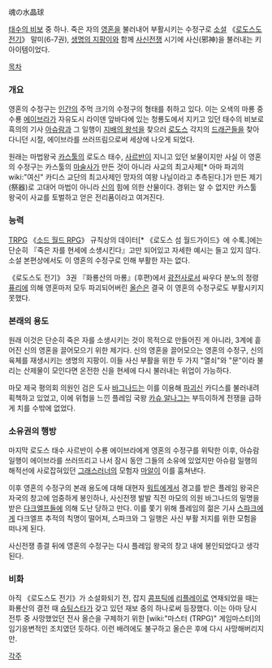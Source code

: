 魂の水晶球

[[태수의 비보]] 중 하나. 죽은 자의 [[영혼]]을 불러내어 부활시키는 수정구로 [[소설]] 《[[로도스도 전기]]》 말미(6-7권), [[생명의 지팡이]]와 함께 [[사신전쟁]] 시기에 사신(邪神)을 불러내는 키 아이템이었다.

[[목차]]
=== 개요 ===
영혼의 수정구는 [[인간]]의 주먹 크기의 수정구의 형태를 취하고 있다. 이는 오색의 마룡 중 수룡 [[에이브라]]가 자유도시 라이덴 앞바다에 있는 청룡도에서 지키고 있던 태수의 비보로 흑의의 기사 [[아슈람]]과 그 일행이 [[지배의 왕석]]을 찾으러 [[로도스]] 각지의 [[드래곤]]들을 찾아다니던 시절, 에이브라를 쓰러뜨림으로써 세상에 나오게 되었다.

원래는 마법왕국 [[카스툴]]의 로도스 태수, [[사르반]]이 지니고 있던 보물이지만 사실 이 영혼의 수정구는 카스툴의 [[마술사]]가 만든 것이 아니라 사교의 최고사제[* 아마 파괴의 wiki:"여신" 카디스 교단의 최고사제인 망자의 여왕 나닐이라고 추측된다.]가 만든 제기(祭器)로 고대어 마법이 아니라 [[신]]의 힘에 의한 산물이다. 경위는 알 수 없지만 카스툴 왕국이 사교를 토벌하고 얻은 전리품이라고 여겨진다.

=== 능력 ===
[[TRPG]] 《[[소드 월드 RPG]]》 규칙상의 데이터[* 《로도스 섬 월드가이드》에 수록.]에는 단순히 『죽은 자를 현세에 소생시킨다』고만 되어있고 자세한 예시는 들고 있지 않다. 소설 본편상에서도 이 영혼의 수정구로 인해 부활한 자는 없다.

《로도스도 전기》 3권 『화룡산의 마룡』(후편)에서 [[광전사]]로서 싸우다 분노의 정령 [[퓨리]]에 의해 영혼마저 모두 파괴되어버린 [[올슨]]은 결국 이 영혼의 수정구로도 부활시키지 못했다.

=== 본래의 용도 ===
원래 이것은 단순히 죽은 자를 소생시키는 것이 목적으로 만들어진 게 아니라, 3계에 흩어진 신의 영혼을 끌어모으기 위한 제기다. 신의 영혼을 끌어모으는 영혼의 수정구, 신의 육체를 재생시키는 생명의 지팡이. 이들 사신 부활을 위한 두 가지 "열쇠"와 "문"이라 불리는 산제물이 모인다면 온전한 신을 현세에 다시 불러내는 위업이 가능하다.

마모 제국 평의회 의원인 검은 도사 [[바그나드]]는 이를 이용해 [[파괴신]] 카디스를 불러내려 획책하고 있었고, 이에 위협을 느낀 플레임 국왕 [[카슈 알나그]]는 부득이하게 전쟁을 급하게 치를 수밖에 없었다.

=== 소유권의 행방 ===
마지막 로도스 태수 사르반이 수룡 에이브라에게 영혼의 수정구를 위탁한 이후, 아슈람 일행이 에이브라를 쓰러뜨리고 나서 잠시 동안 그들의 소유에 있었지만 아슈람 일행의 해적선에 사로잡혀있던 [[그래스러너]]의 모험자 [[마알]]이 이를 훔쳐낸다.

이후 영혼의 수정구의 본래 용도에 대해 대현자 [[워트]]에게서 경고를 받은 플레임 왕국은 자국의 창고에 엄중하게 봉인하나, 사신전쟁 발발 직전 마모의 의원 바그나드의 밀명을 받은 [[다크엘프]]들에 의해 도난 당하고 만다. 이를 쫓기 위해 플레임의 젊은 기사 [[스파크]]에게 다크엘프 추적의 칙명이 떨어져, 스파크와 그 일행은 사신 부활 저지를 위한 모험을 떠나게 된다.

사신전쟁 종결 뒤에 영혼의 수정구는 다시 플레임 왕국의 창고 내에 봉인되었다고 생각된다.

=== 비화 ===
아직 《로도스도 전기》가 소설화되기 전, 잡지 [[콤프틱]]에 [[리플레이]]로 연재되었을 때는 화룡산의 결전 때 [[슈팅스타]]가 갖고 있던 재보 중의 하나로써 등장했다. 이는 아마 당시 전투 중 사망했었던 전사 올슨을 구제하기 위한 [wiki:"마스터 (TRPG)" 게임마스터]의 임기응변적인 조치였던 듯하다. 이런 배려에도 불구하고 올슨은 후에 다시 사망해버리지만.

[[각주]]
